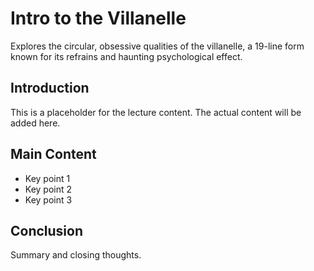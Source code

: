 # Intro to the Villanelle

Explores the circular, obsessive qualities of the villanelle, a 19-line form known for its refrains and haunting psychological effect.

## Introduction

This is a placeholder for the lecture content. The actual content will be added here.

## Main Content

- Key point 1
- Key point 2
- Key point 3

## Conclusion

Summary and closing thoughts.
